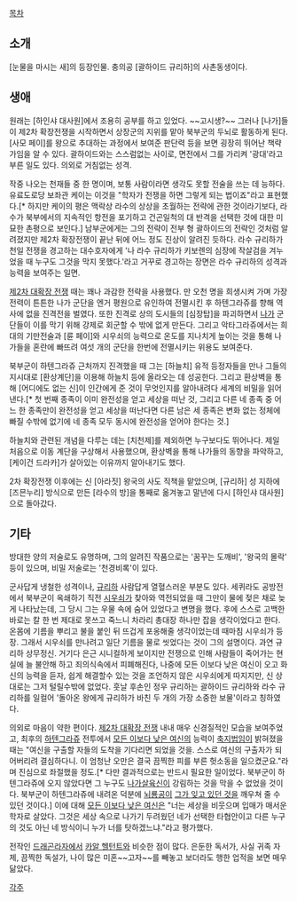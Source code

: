 [[목차]]
== 소개 ==
[눈물을 마시는 새]의 등장인물. 충의공 [괄하이드 규리하]의 사촌동생이다.
== 생애 ==
원래는 [하인샤 대사원]에서 조용히 공부를 하고 있었다. ~~고시생?~~ 그러나 [나가]들이 제2차 확장전쟁을 시작하면서 상장군의 지위를 맡아 북부군의 두뇌로 활동하게 된다. [사모 페이]를 왕으로 추대하는 과정에서 보여준 판단력 등을 보면 굉장히 뛰어난 책략가임을 알 수 있다. 괄하이드와는 스스럼없는 사이로, 면전에서 그를 가리켜 '광대'라고 부른 일도 있다. 의외로 거침없는 성격.

작중 나오는 천재들 중 한 명이며, 보통 사람이라면 생각도 못할 전술을 쓰는 데 능하다. 유료도로당 보좌관 케이는 이것을 "학자가 전쟁을 하면 그렇게 되는 법이죠"라고 표현했다.[* 하지만 케이의 평은 맥락상 라수의 상상을 초월하는 전략에 관한 것이라기보다, 라수가 북부에서의 지속적인 항전을 포기하고 건곤일척의 대 반격을 선택한 것에 대한 미묘한 촌평으로 보인다.] 남부군에게는 그의 전략이 전부 형 괄하이드의 전략인 것처럼 알려졌지만 제2차 확장전쟁이 끝난 뒤에 어느 정도 진상이 알려진 듯하다. 라수 규리하가 천일 전쟁을 경고하는 대수호자에게 '나 라수 규리하가 키보렌의 심장에 작살검을 겨누었을 때 누구도 그것을 막지 못했다.'라고 거꾸로 경고하는 장면은 라수 규리하의 성격과 능력을 보여주는 일면.

[[제2차 대확장 전쟁]] 때는 꽤나 과감한 전략을 사용했다. 만 오천 명을 희생시켜 가며 가장 전력이 튼튼한 나가 군단을 엔거 평원으로 유인하여 전멸시킨 후 하텐그라쥬를 향해 역사에 없을 진격전을 벌였다. 또한 진격로 상의 도시들의 [심장탑]을 파괴하면서 [[나가]] 군단들이 이를 막기 위해 강제로 회군할 수 밖에 없게 만든다. 그리고 악타그라쥬에서는 희대의 기만전술과 [륜 페이]와 시우쇠의 능력으로 온도를 지나치게 높이는 것을 통해 나가들을 혼란에 빠뜨려 여섯 개의 군단을 한번에 전멸시키는 위용도 보여준다.

북부군이 하텐그라쥬 근처까지 진격했을 때 그는 [하늘치] 유적 등정자들을 만나 그들의 지시대로 [환상계단]을 이용해 하늘치 등에 올라오는 데 성공한다. 그리고 환상벽을 통해 [어디에도 없는 신]이 인간에게 준 것이 무엇인지를 알아내려다 세계의 비밀을 읽어낸다.[* 첫 번째 종족이 이미 완전성을 얻고 세상을 떠난 것, 그리고 다른 네 종족 중 어느 한 종족만이 완전성을 얻고 세상을 떠난다면 다른 남은 세 종족은 변화 없는 정체에 빠질 수밖에 없기에 네 종족 모두 동시에 완전성을 얻어야 한다는 것.]

하늘치와 관련된 개념을 다루는 데는 [치천제]를 제외하면 누구보다도 뛰어나다. 제일 처음으로 이동 계단을 구상해서 사용했으며, 환상벽을 통해 나가들의 동향을 파악하고, [케이건 드라카]가 살아있는 이유까지 알아내기도 했다.

2차 확장전쟁 이후에는 신 [아라짓] 왕국의 사도 직책을 맡았으며, [규리하] 성 지하에 [즈믄누리] 방식으로 만든 [라수의 방]을 통째로 옮겨놓고 말년에 다시 [하인샤 대사원]으로 돌아갔다.

== 기타 ==
방대한 양의 저술로도 유명하며, 그의 알려진 작품으로는 '꿈꾸는 도깨비', '왕국의 몰락' 등이 있으며, 비밀 저술로는 '천경비록'이 있다. 

군사답게 냉철한 성격이나, [[규리하]] 사람답게 열혈스러운 부분도 있다. 세퀴라도 공방전에서 북부군이 옥쇄하기 직전 [[시우쇠]]가 찾아와 역전되었을 때 그만이 물에 젖은 채로 늦게 나타났는데, 그 당시 그는 우물 속에 숨어 있었다고 변명을 했다. 후에 스스로 고백한 바로는 칼 한 번 제대로 못쓰고 죽느니 차라리 총대장 하나만 잡을 생각이었다고 한다. 온몸에 기름을 뿌리고 불을 붙인 뒤 뜨겁게 포옹해줄 생각이었는데 때마침 시우쇠가 등장. 그래서 시우쇠를 만나려고 일단 기름을 물로 씻었다는 것이 그의 설명이다. 과연 규리하 상무정신. 거기다 은근 시니컬하게 보이지만 전쟁으로 인해 사람들이 죽어가는 현실에 늘 불안해 하고 죄의식속에서 피폐해진다, 나중에 모든 이보다 낮은 여신이 오고 화신의 능력을 듣자, 쉽게 해결할수 있는 것을 조언하지 않은 시우쇠에게 따지지만, 신 상대로는 그저 털릴수밖에 없었다.
훗날 후손인 정우 규리하는 괄하이드 규리하와 라수 규리하를 일컬어 '돌아온 왕에게 규리하가 바친 두 개의 가장 소중한 보물'이라고 칭하였다.

의외로 마음이 약한 편이다. [[제2차 대확장 전쟁]] 내내 매우 신경질적인 모습을 보여주었고, 최후의 [[하텐그라쥬]] 전투에서 [[모든 이보다 낮은 여신]]의 능력이 [[축지법]]임이 밝혀졌을 때는 "여신을 구출할 자들의 도착을 기다리면 되었을 것을. 스스로 여신의 구출자가 되어버리려 결심하다니. 이 엄청난 오만은 결국 끔찍한 피를 부른 헛소동을 일으켰군요."라며 진심으로 좌절했을 정도.[* 다만 결과적으로는 반드시 필요한 일이었다. 북부군이 하텐그라쥬에 오지 않았다면 그 누구도 [[케이건 드라카|나가살육신]]이 강림하는 것을 막을 수 없었을 것이다. 북부군이 하텐그라쥬에 내려온 덕분에 [[륜 페이|뇌룡공]]이 [[나늬|그가 잊고 있던 것]]을 깨우쳐 줄 수 있던 것이다.] 이에 대해 [[모든 이보다 낮은 여신]]은 "너는 세상을 비웃으며 입매가 매서운 학자로 살았다. 그것은 세상 속으로 나가기  두려웠던 네가 선택한 타협안이고 다른 누구의 것도 아닌 네 방식이니 누가 너를 탓하겠느냐."라고 평가했다.

전작인 [[드래곤라자]]에서 [[카알 헬턴트]]와 비슷한 점이 많다. 은둔한 독서가, 사실 귀족 자제, 끔찍한 독설가, 나이 많은 미혼~~고자~~를 빼놓고 보더라도 행한 업적을 보면 매우 닮았다.

[[각주]]
